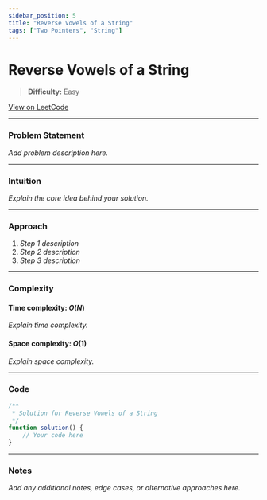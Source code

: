 ```yaml
---
sidebar_position: 5
title: "Reverse Vowels of a String"
tags: ["Two Pointers", "String"]
---
```


# Reverse Vowels of a String

> **Difficulty:** Easy

[View on LeetCode](https://leetcode.com/problems/reverse-vowels-of-a-string/)

***

### Problem Statement

_Add problem description here._

***

### Intuition

_Explain the core idea behind your solution._

***

### Approach

1. _Step 1 description_
2. _Step 2 description_
3. _Step 3 description_

***

### Complexity

#### Time complexity: $O(N)$

_Explain time complexity._

#### Space complexity: $O(1)$

_Explain space complexity._

***

### Code

```javascript
/**
 * Solution for Reverse Vowels of a String
 */
function solution() {
    // Your code here
}
```

***

### Notes

_Add any additional notes, edge cases, or alternative approaches here._
